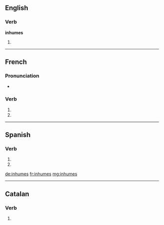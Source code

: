 {{also|inhumés}}
==English==

===Verb===
'''inhumes'''

# {{third-person singular of|inhume}}

----

==French==

===Pronunciation===
* {{homophones|inhume|inhument}}

===Verb===
{{fr-verb-form}}

# {{conjugation of|inhumer||2|s|pres|ind|lang=fr}}
# {{conjugation of|inhumer||2|s|pres|sub|lang=fr}}


----

==Spanish==

===Verb===
{{es-verb-form|inhumar}}

# {{es-verb form of|ending=ar|mood=imperative|sense=negative|pers=2|formal=no|number=singular|inhumar}}
# {{es-verb form of|ending=ar|mood=subjunctive|tense=present|pers=2|formal=no|number=singular|inhumar}}

[[de:inhumes]]
[[fr:inhumes]]
[[mg:inhumes]]

----
==Catalan==
===Verb===
{{head|ca|verb form}}

# {{ca-verb form of|p=2|n=sg|t=pres|m=ind|inhumar}}
{{rfc-auto}}